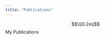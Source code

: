 ```yaml
---
title: "Publications"
---
```

<style type="text/css">

.main-container {
  max-width: 800px;
}

</style>

$$\\[0.2in]$$
My Publications